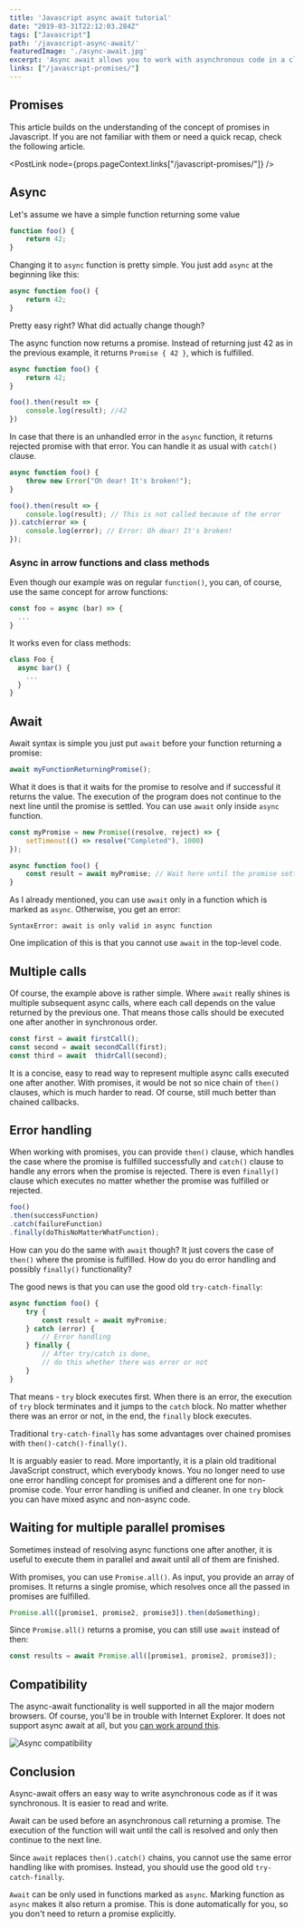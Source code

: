 ```yaml
---
title: 'Javascript async await tutorial'
date: "2019-03-31T22:12:03.284Z"
tags: ["Javascript"]
path: '/javascript-async-await/'
featuredImage: './async-await.jpg'
excerpt: 'Async await allows you to work with asynchronous code in a cleaner and more convenient way.'
links: ["/javascript-promises/"]
---
```


<PostHeader frontmatter={props.data.mdx.frontmatter} />

## Promises
This article builds on the understanding of the concept of promises in Javascript. If you are not familiar with them or need a quick recap, check the following article.

<PostLink node={props.pageContext.links["/javascript-promises/"]} />

## Async
Let's assume we have a simple function returning some value

```javascript
function foo() {
    return 42;
}
```

Changing it to `async` function is pretty simple. You just add `async` at the beginning like this:

```javascript
async function foo() {
    return 42;
}
```

Pretty easy right? What did actually change though?

The async function now returns a promise. Instead of returning just 42 as in the previous example, it returns `Promise { 42 }`, which is fulfilled.

```javascript
async function foo() {
    return 42;
}

foo().then(result => {
    console.log(result); //42
})
```

In case that there is an unhandled error in the `async` function, it returns rejected promise with that error. You can handle it as usual with `catch()` clause.

```javascript
async function foo() {
    throw new Error("Oh dear! It's broken!");
}

foo().then(result => {
    console.log(result); // This is not called because of the error
}).catch(error => {
    console.log(error); // Error: Oh dear! It's broken!
});
```

### Async in arrow functions and class methods
Even though our example was on regular `function()`, you can, of course, use the same concept for arrow functions:

```javascript
const foo = async (bar) => {
  ...
}
```

It works even for class methods:

```javascript
class Foo {
  async bar() {
    ...
  }
}
```

## Await
Await syntax is simple you just put `await` before your function returning a promise:

```javascript
await myFunctionReturningPromise();
```

What it does is that it waits for the promise to resolve and if successful it returns the value. The execution of the program does not continue to the next line until the promise is settled. You can use `await` only inside `async` function.

```javascript
const myPromise = new Promise((resolve, reject) => {
    setTimeout(() => resolve("Completed"), 1000)
});

async function foo() {
    const result = await myPromise; // Wait here until the promise settles
}
```

As I already mentioned, you can use `await` only in a function which is marked as `async`. Otherwise, you get an error:

```
SyntaxError: await is only valid in async function
```

One implication of this is that you cannot use `await` in the top-level code.

## Multiple calls
Of course, the example above is rather simple. Where `await` really shines is multiple subsequent async calls, where each call depends on the value returned by the previous one. That means those calls should be executed one after another in synchronous order.

```javascript
const first = await firstCall();
const second = await secondCall(first);
const third = await  thidrCall(second);
```

It is a concise, easy to read way to represent multiple async calls executed one after another. With promises, it would be not so nice chain of `then()` clauses, which is much harder to read. Of course, still much better than chained callbacks.

## Error handling
When working with promises, you can provide `then()` clause, which handles the case where the promise is fulfilled successfully and `catch()` clause to handle any errors when the promise is rejected. There is even `finally()` clause which executes no matter whether the promise was fulfilled or rejected.

```javascript
foo()
.then(successFunction)
.catch(failureFunction)
.finally(doThisNoMatterWhatFunction);
```

How can you do the same with `await` though? It just covers the case of `then()` where the promise is fulfilled. How do you do error handling and possibly `finally()` functionality?

The good news is that you can use the good old `try-catch-finally`:

```javascript
async function foo() {
    try {
        const result = await myPromise;
    } catch (error) {
        // Error handling
    } finally {
        // After try/catch is done,
        // do this whether there was error or not
    }
}
```

That means - `try` block executes first. When there is an error, the execution of `try` block terminates and it jumps to the `catch` block. No matter whether there was an error or not, in the end, the `finally` block executes.

Traditional `try-catch-finally` has some advantages over chained promises with `then()-catch()-finally()`.

It is arguably easier to read. More importantly, it is a plain old traditional JavaScript construct, which everybody knows. You no longer need to use one error handling concept for promises and a different one for non-promise code. Your error handling is unified and cleaner.  In one `try` block you can have mixed async and non-async code.

## Waiting for multiple parallel promises
Sometimes instead of resolving async functions one after another, it is useful to execute them in parallel and await until all of them are finished.

With promises, you can use `Promise.all()`. As input, you provide an array of promises. It returns a single promise, which resolves once all the passed in promises are fulfilled.

```javascript
Promise.all([promise1, promise2, promise3]).then(doSomething);
```

Since `Promise.all()` returns a promise, you can still use `await` instead of then:

```javascript
const results = await Promise.all([promise1, promise2, promise3]);
```

## Compatibility
The async-await functionality is well supported in all the major modern browsers. Of course, you'll be in trouble with Internet Explorer. It does not support async await at all, but you [can work around this](https://medium.com/@zwacky/add-es7-async-await-support-into-your-non-bleeding-edge-build-process-ad0dded0d002).

![Async compatibility](async-compatibility.png)

## Conclusion
Async-await offers an easy way to write asynchronous code as if it was synchronous. It is easier to read and write.

Await can be used before an asynchronous call returning a promise. The execution of the function will wait until the call is resolved and only then continue to the next line. 

Since `await` replaces `then().catch()` chains, you cannot use the same error handling like with promises. Instead, you should use the good old `try-catch-finally`.

`Await` can be only used in functions marked as `async`. Marking function as `async` makes it also return a promise. This is done automatically for you, so you don't need to return a promise explicitly.
